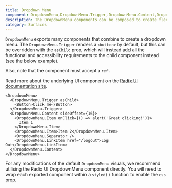 ```yaml
---
title: Dropdown Menu
component: DropdownMenu,DropdownMenu.Trigger,DropdownMenu.Content,DropdownMenu.Item,DropdownMenu.Separator
description: The DropdownMenu components can be composed to create flexible dropdown menus with different types of items.
category: Surfaces
---
```


`DropdownMenu` exports many components that combine to create a dropdown menu. The `DropdownMenu.Trigger` renders a `<button>` by default, but this can be overridden with the `asChild` prop, which will instead add all the functional and accessibility requirements to the child component instead (see the below example).

Also, note that the component must accept a `ref`.

Read more about the underlying UI component on the [Radix UI documentation site](https://radix-ui.com/primitives/docs/components/dropdown-menu).

```tsx preview
<DropdownMenu>
  <DropdownMenu.Trigger asChild>
    <Button>Click me</Button>
  </DropdownMenu.Trigger>
  <DropdownMenu.Content sideOffset={16}>
    <DropdownMenu.Item onClick={() => alert('Great clicking!')}>
      Item 1
    </DropdownMenu.Item>
    <DropdownMenu.Item>Item 2</DropdownMenu.Item>
    <DropdownMenu.Separator />
    <DropdownMenu.LinkItem href="/logout">Log Out</DropdownMenu.LinkItem>
  </DropdownMenu.Content>
</DropdownMenu>
```

For any modifications of the default `DropdownMenu` visuals, we recommend utilising the Radix UI DropdownMenu component directly. You will need to wrap each exported component within a `styled()` function to enable the `css` prop.
